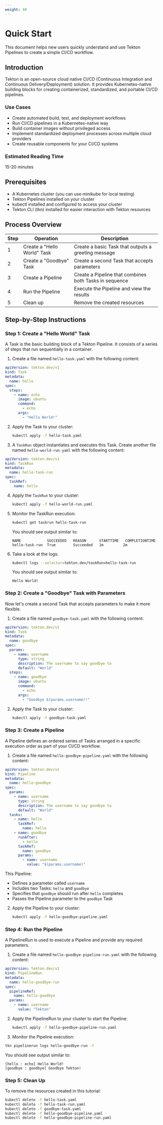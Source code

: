 ```yaml
---
weight: 40
---
```


# Quick Start

This document helps new users quickly understand and use Tekton Pipelines to create a simple CI/CD workflow.

## Introduction

Tekton is an open-source cloud native CI/CD (Continuous Integration and Continuous Delivery/Deployment) solution. It provides Kubernetes-native building blocks for creating containerized, standardized, and portable CI/CD pipelines.

### Use Cases

- Create automated build, test, and deployment workflows
- Run CI/CD pipelines in a Kubernetes-native way
- Build container images without privileged access
- Implement standardized deployment processes across multiple cloud providers
- Create reusable components for your CI/CD systems

### Estimated Reading Time

15-20 minutes

## Prerequisites

* A Kubernetes cluster (you can use minikube for local testing)
* Tekton Pipelines installed on your cluster
* kubectl installed and configured to access your cluster
* Tekton CLI (tkn) installed for easier interaction with Tekton resources

## Process Overview

| Step | Operation | Description |
|------|-----------|-------------|
| 1 | Create a "Hello World" Task | Create a basic Task that outputs a greeting message |
| 2 | Create a "Goodbye" Task | Create a second Task that accepts parameters |
| 3 | Create a Pipeline | Create a Pipeline that combines both Tasks in sequence |
| 4 | Run the Pipeline | Execute the Pipeline and view the results |
| 5 | Clean up | Remove the created resources |

## Step-by-Step Instructions

### Step 1: Create a "Hello World" Task

A Task is the basic building block of a Tekton Pipeline. It consists of a series of steps that run sequentially in a container.

1. Create a file named `hello-task.yaml` with the following content:

  ```yaml
  apiVersion: tekton.dev/v1
  kind: Task
  metadata:
    name: hello
  spec:
    steps:
      - name: echo
        image: ubuntu
        command:
          - echo
        args:
          - "Hello World!"
  ```

2. Apply the Task to your cluster:

   ```bash
   kubectl apply -f hello-task.yaml
   ```

3. A `TaskRun` object instantiates and executes this Task. Create another file named `hello-world-run.yaml` with the following content:

  ```yaml
  apiVersion: tekton.dev/v1
  kind: TaskRun
  metadata:
    name: hello-task-run
  spec:
    taskRef:
      name: hello
  ```

4. Apply the `TaskRun` to your cluster:

   ```bash
   kubectl apply -f hello-world-run.yaml
   ```

5. Monitor the TaskRun execution:

   ```bash
   kubectl get taskrun hello-task-run
   ```

   You should see output similar to:
   ```
   NAME            SUCCEEDED   REASON      STARTTIME   COMPLETIONTIME
   hello-task-run  True        Succeeded   1m         2m
   ```

6. Take a look at the logs:

   ```bash
   kubectl logs --selector=tekton.dev/taskRun=hello-task-run
   ```

   You should see output similar to:
   ```
   Hello World!
   ```

### Step 2: Create a "Goodbye" Task with Parameters

Now let's create a second Task that accepts parameters to make it more flexible.

1. Create a file named `goodbye-task.yaml` with the following content:

  ```yaml
  apiVersion: tekton.dev/v1
  kind: Task
  metadata:
    name: goodbye
  spec:
    params:
      - name: username
        type: string
        description: The username to say goodbye to
        default: "World"
    steps:
      - name: goodbye
        image: ubuntu
        command:
          - echo
        args:
          - "Goodbye $(params.username)!"
  ```

2. Apply the Task to your cluster:

   ```bash
   kubectl apply -f goodbye-task.yaml
   ```

### Step 3: Create a Pipeline

A Pipeline defines an ordered series of Tasks arranged in a specific execution order as part of your CI/CD workflow.

1. Create a file named `hello-goodbye-pipeline.yaml` with the following content:

  ```yaml
  apiVersion: tekton.dev/v1
  kind: Pipeline
  metadata:
    name: hello-goodbye
  spec:
    params:
      - name: username
        type: string
        description: The username to say goodbye to
        default: "World"
    tasks:
      - name: hello
        taskRef:
          name: hello
      - name: goodbye
        runAfter:
          - hello
        taskRef:
          name: goodbye
        params:
          - name: username
            value: "$(params.username)"
  ```

   This Pipeline:
   - Defines a parameter called `username`
   - Includes two Tasks: `hello` and `goodbye`
   - Specifies that `goodbye` should run after `hello` completes
   - Passes the Pipeline parameter to the `goodbye` Task

2. Apply the Pipeline to your cluster:

   ```bash
   kubectl apply -f hello-goodbye-pipeline.yaml
   ```

### Step 4: Run the Pipeline

A PipelineRun is used to execute a Pipeline and provide any required parameters.

1. Create a file named `hello-goodbye-pipeline-run.yaml` with the following content:

  ```yaml
  apiVersion: tekton.dev/v1
  kind: PipelineRun
  metadata:
    name: hello-goodbye-run
  spec:
    pipelineRef:
      name: hello-goodbye
    params:
      - name: username
        value: "Tekton"
  ```

2. Apply the PipelineRun to your cluster to start the Pipeline:

   ```bash
   kubectl apply -f hello-goodbye-pipeline-run.yaml
   ```

3. Monitor the Pipeline execution:

  ```bash
  tkn pipelinerun logs hello-goodbye-run -f
  ```

  You should see output similar to:
  ```
  [hello : echo] Hello World!
  [goodbye : goodbye] Goodbye Tekton!
  ```

### Step 5: Clean Up

To remove the resources created in this tutorial:

```bash
kubectl delete -f hello-task.yaml
kubectl delete -f hello-task-run.yaml
kubectl delete -f goodbye-task.yaml
kubectl delete -f hello-goodbye-pipeline.yaml
kubectl delete -f hello-goodbye-pipeline-run.yaml
```
